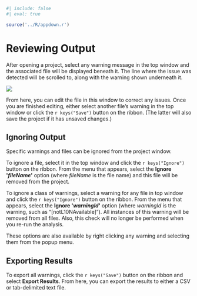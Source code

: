 ```r
#| include: false
#| eval: true

source('../R/appdown.r')
```

# Reviewing Output

After opening a project, select any warning message in the top window and the associated file will be displayed beneath it.
The line where the issue was detected will be scrolled to, along with the warning shown underneath it.

![](../images/main-window.png)

From here, you can edit the file in this window to correct any issues.
Once you are finished editing, either select another file's warning in the top window or click the `r keys("Save")` button on the ribbon.
(The latter will also save the project if it has unsaved changes.)

## Ignoring Output

Specific warnings and files can be ignored from the project window.

To ignore a file, select it in the top window and click the `r keys("Ignore")` button on the ribbon.
From the menu that appears, select the **Ignore \'*fileName*\'** option (where *fileName* is the file name) and this file will be removed from the project.

To ignore a class of warnings, select a warning for any file in top window and click the `r keys("Ignore")` button on the ribbon.
From the menu that appears, select the **Ignore \'*warningId*\'** option (where *warningId* is the warning, such as "[notL10NAvailable]").
All instances of this warning will be removed from all files. Also, this check will no longer be performed when you re-run the analysis.

::: {.notesection data-latex=""}
These options are also available by right clicking any warning and selecting them from the popup menu.
:::

## Exporting Results

To export all warnings, click the `r keys("Save")` button on the ribbon and select **Export Results**.
From here, you can export the results to either a CSV or tab-delimited text file.
